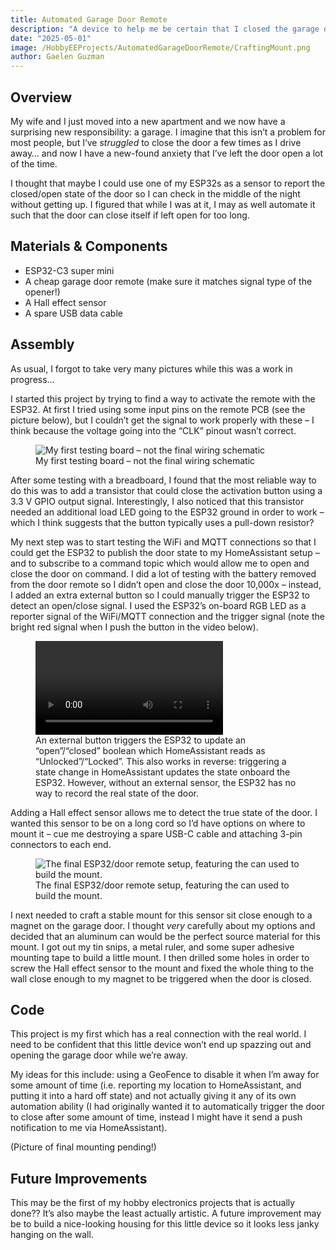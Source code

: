 ```yaml
---
title: Automated Garage Door Remote
description: "A device to help me be certain that I closed the garage door on my way out of the house -- sync'ed with Home Assistant!"
date: "2025-05-01"
image: /HobbyEEProjects/AutomatedGarageDoorRemote/CraftingMount.png
author: Gaelen Guzman
---
```


## Overview

My wife and I just moved into a new apartment and we now have a surprising new responsibility: a garage. I imagine that this isn't a problem for most people, but I've *struggled* to close the door a few times as I drive away... and now I have a new-found anxiety that I've left the door open a lot of the time. 

I thought that maybe I could use one of my ESP32s as a sensor to report the closed/open state of the door so I can check in the middle of the night without getting up. I figured that while I was at it, I may as well automate it such that the door can close itself if left open for too long. 

## Materials & Components

* ESP32-C3 super mini
* A cheap garage door remote (make sure it matches signal type of the opener!)
* A Hall effect sensor
* A spare USB data cable

## Assembly

As usual, I forgot to take very many pictures while this was a work in progress...

I started this project by trying to find a way to activate the remote with the ESP32. At first I tried using some input pins on the remote PCB (see the picture below), but I couldn't get the signal to work properly with these -- I think because the voltage going into the "CLK" pinout wasn't correct. 

:::{.border}
![My first testing board -- not the final wiring schematic](/HobbyEEProjects/AutomatedGarageDoorRemote/InitialTestingSetup.jpeg){group="AutomatedGarageDoor"}
:::

After some testing with a breadboard, I found that the most reliable way to do this was to add a transistor that could close the activation button using a 3.3 V GPIO output signal. Interestingly, I also noticed that this transistor needed an additional load LED going to the ESP32 ground in order to work -- which I think suggests that the button typically uses a pull-down resistor? 

My next step was to start testing the WiFi and MQTT connections so that I could get the ESP32 to publish the door state to my HomeAssistant setup -- and to subscribe to a command topic which would allow me to open and close the door on command. I did a lot of testing with the battery removed from the door remote so I didn't open and close the door 10,000x -- instead, I added an extra external button so I could manually trigger the ESP32 to detect an open/close signal. I used the ESP32's on-board RGB LED as a reporter signal of the WiFi/MQTT connection and the trigger signal (note the bright red signal when I push the button in the video below).

![An external button triggers the ESP32 to update an "open"/"closed" boolean which HomeAssistant reads as "Unlocked"/"Locked". This also works in reverse: triggering a state change in HomeAssistant updates the state onboard the ESP32. However, without an external sensor, the ESP32 has no way to record the real state of the door.](/HobbyEEProjects/AutomatedGarageDoorRemote/HomeAssistantPublishing.mp4){group="AutomatedGarageDoor"}

Adding a Hall effect sensor allows me to detect the true state of the door. I wanted this sensor to be on a long cord so I'd have options on where to mount it -- cue me destroying a spare USB-C cable and attaching 3-pin connectors to each end. 

![The final ESP32/door remote setup, featuring the can used to build the mount.](/HobbyEEProjects/AutomatedGarageDoorRemote/CraftingMount.png)

I next needed to craft a stable mount for this sensor sit close enough to a magnet on the garage door. I thought *very* carefully about my options and decided that an aluminum can would be the perfect source material for this mount. I got out my tin snips, a metal ruler, and some super adhesive mounting tape to build a little mount. I then drilled some holes in order to screw the Hall effect sensor to the mount and fixed the whole thing to the wall close enough to my magnet to be triggered when the door is closed.

## Code

This project is my first which has a real connection with the real world. I need to be confident that this little device won't end up spazzing out and opening the garage door while we're away. 

My ideas for this include: using a GeoFence to disable it when I'm away for some amount of time (i.e. reporting my location to HomeAssistant, and putting it into a hard off state) and not actually giving it any of its own automation ability (I had originally wanted it to automatically trigger the door to close after some amount of time, instead I might have it send a push notification to me via HomeAssistant).

(Picture of final mounting pending!)

## Future Improvements

This may be the first of my hobby electronics projects that is actually done?? It's also maybe the least actually artistic. A future improvement may be to build a nice-looking housing for this little device so it looks less janky hanging on the wall. 